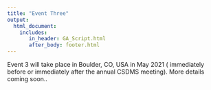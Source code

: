 ```yaml
---
title: "Event Three"
output: 
  html_document:
    includes:
       in_header: GA_Script.html
       after_body: footer.html
---
```



Event 3 will take place in Boulder, CO, USA in May 2021 ( immediately before or immediately after the annual CSDMS meeting). More details coming soon..